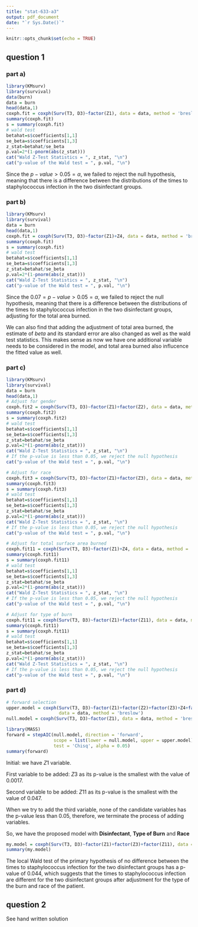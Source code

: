 ```yaml
---
title: "stat-633-a3"
output: pdf_document
date: "`r Sys.Date()`"
---
```


```r
knitr::opts_chunk$set(echo = TRUE)
```

## question 1
### part a)

```r
library(KMsurv)
library(survival)
data(burn)
data = burn
head(data,1)
coxph.fit = coxph(Surv(T3, D3)~factor(Z1), data = data, method = 'breslow')
summary(coxph.fit)
s = summary(coxph.fit)
# wald test
betahat=s$coefficients[1,1]
se_beta=s$coefficients[1,3]
z_stat=betahat/se_beta
p.val=2*(1-pnorm(abs(z_stat)))
cat("Wald Z-Test Statistics = ", z_stat, "\n")
cat("p-value of the Wald test = ", p.val, "\n")
```

Since the $p-value>0.05=\alpha$, we failed to reject the null hypothesis, meaning that there is a difference between the distributions of the times to staphylococcus infection in the two disinfectant groups.

\pagebreak

### part b)

```r
library(KMsurv)
library(survival)
data = burn
head(data,1)
coxph.fit = coxph(Surv(T3, D3)~factor(Z1)+Z4, data = data, method = 'breslow')
summary(coxph.fit)
s = summary(coxph.fit)
# wald test
betahat=s$coefficients[1,1]
se_beta=s$coefficients[1,3]
z_stat=betahat/se_beta
p.val=2*(1-pnorm(abs(z_stat)))
cat("Wald Z-Test Statistics = ", z_stat, "\n")
cat("p-value of the Wald test = ", p.val, "\n")
```

Since the $0.07=p-value>0.05=\alpha$, we failed to reject the null hypothesis, meaning that there is a difference between the distributions of the times to staphylococcus infection in the two disinfectant groups, adjusting for the total area burned.

We can also find that adding the adjustment of total area burned, the estimate of $beta$ and its standard error are also changed as well as the wald test statistics. This makes sense as now we have one additional variable needs to be considered in the model, and total area burned also influcence the fitted value as well. 

\pagebreak
### part c)

```r
library(KMsurv)
library(survival)
data = burn
head(data,1)
# Adjust for gender
coxph.fit2 = coxph(Surv(T3, D3)~factor(Z1)+factor(Z2), data = data, method = 'breslow')
summary(coxph.fit2)
s = summary(coxph.fit2)
# wald test
betahat=s$coefficients[1,1]
se_beta=s$coefficients[1,3]
z_stat=betahat/se_beta
p.val=2*(1-pnorm(abs(z_stat)))
cat("Wald Z-Test Statistics = ", z_stat, "\n")
# If the p-value is less than 0.05, we reject the null hypothesis
cat("p-value of the Wald test = ", p.val, "\n")

# Adjust for race
coxph.fit3 = coxph(Surv(T3, D3)~factor(Z1)+factor(Z3), data = data, method = 'breslow')
summary(coxph.fit3)
s = summary(coxph.fit3)
# wald test
betahat=s$coefficients[1,1]
se_beta=s$coefficients[1,3]
z_stat=betahat/se_beta
p.val=2*(1-pnorm(abs(z_stat)))
cat("Wald Z-Test Statistics = ", z_stat, "\n")
# If the p-value is less than 0.05, we reject the null hypothesis
cat("p-value of the Wald test = ", p.val, "\n")

# Adjust for total surface area burned
coxph.fit11 = coxph(Surv(T3, D3)~factor(Z1)+Z4, data = data, method = 'breslow')
summary(coxph.fit11)
s = summary(coxph.fit11)
# wald test
betahat=s$coefficients[1,1]
se_beta=s$coefficients[1,3]
z_stat=betahat/se_beta
p.val=2*(1-pnorm(abs(z_stat)))
cat("Wald Z-Test Statistics = ", z_stat, "\n")
# If the p-value is less than 0.05, we reject the null hypothesis
cat("p-value of the Wald test = ", p.val, "\n")

# Adjust for type of burn
coxph.fit11 = coxph(Surv(T3, D3)~factor(Z1)+factor(Z11), data = data, method = 'breslow')
summary(coxph.fit11)
s = summary(coxph.fit11)
# wald test
betahat=s$coefficients[1,1]
se_beta=s$coefficients[1,3]
z_stat=betahat/se_beta
p.val=2*(1-pnorm(abs(z_stat)))
cat("Wald Z-Test Statistics = ", z_stat, "\n")
# If the p-value is less than 0.05, we reject the null hypothesis
cat("p-value of the Wald test = ", p.val, "\n")
```

\pagebreak
### part d)

```r
# forward selection
upper.model = coxph(Surv(T3, D3)~factor(Z1)+factor(Z2)+factor(Z3)+Z4+factor(Z11), 
                    data = data, method = 'breslow')
null.model = coxph(Surv(T3, D3)~factor(Z1), data = data, method = 'breslow')

library(MASS)
forward = stepAIC(null.model, direction = 'forward', 
                  scope = list(lower = null.model, upper = upper.model), 
                  test = 'Chisq', alpha = 0.05)
summary(forward)
```

Initial: we have $Z1$ variable.

First variable to be added: $Z3$ as its p-value is the smallest with the value of 0.0017.

Second variable to be added: $Z11$ as its p-value is the smallest with the value of 0.047.

When we try to add the third variable, none of the candidate variables has the p-value less than 0.05, therefore, we terminate the process of adding variables. 

So, we have the proposed model with __Disinfectant__, __Type of Burn__ and __Race__

```r
my.model = coxph(Surv(T3, D3)~factor(Z1)+factor(Z3)+factor(Z11), data = data, method = 'breslow')
summary(my.model)
```

The local Wald test of the primary hypothesis of no difference between the times to staphylococcus infection for the two disinfectant groups has a p-value of 0.044, which suggests that the times to staphylococcus infection are different for the two disinfectant groups after adjustment for the type of the burn and race of the patient.

\pagebreak

## question 2

See hand written solution
